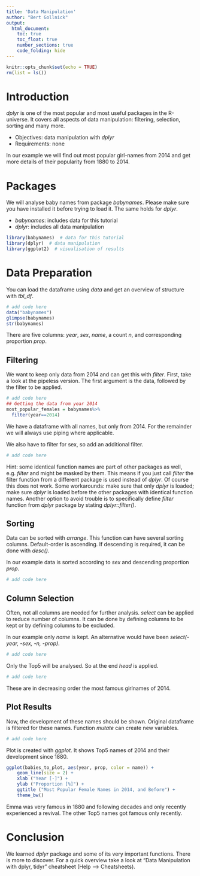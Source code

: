 ```yaml
---
title: 'Data Manipulation'
author: "Bert Gollnick"
output: 
  html_document:
    toc: true
    toc_float: true
    number_sections: true
    code_folding: hide
---
```


```r
knitr::opts_chunk$set(echo = TRUE)
rm(list = ls())
```

# Introduction

_dplyr_ is one of the most popular and most useful packages in the R-universe. It covers all aspects of data manipulation: filtering, selection, sorting and many more.

* Objectives: data manipulation with _dplyr_
* Requirements: none

In our example we will find out most popular girl-names from 2014 and get more details of their popularity from 1880 to 2014.

# Packages

We will analyse baby names from package _babynames_. Please make sure you have installed it before trying to load it. The same holds for _dplyr_.

* _babynames_: includes data for this tutorial
* _dplyr_: includes all data manipulation 

```r
library(babynames)  # data for this tutorial
library(dplyr)  # data manipulation
library(ggplot2)  # visualisation of results
```

# Data Preparation

You can load the dataframe using _data_ and get an overview of structure with _tbl_df_.
```r
# add code here
data("babynames")
glimpse(babynames)
str(babynames)
```

There are five columns: _year_, _sex_, _name_, a count _n_, and corresponding proportion _prop_.


## Filtering

We want to keep only data from 2014 and can get this with _filter_. First, take a look at the pipeless version. The first argument is the data, followed by the filter to be applied.

```r
# add code here
## Getting the data from year 2014
most_popular_females = babynames%>%
  filter(year==2014)
```

We have a dataframe with all names, but only from 2014. For the remainder we will always use piping where applicable.

We also have to filter for sex, so add an additional filter.

```r
# add code here

```

Hint: some identical function names are part of other packages as well, e.g. _filter_ and might be masked by them. This means if you just call _filter_ the filter function from a different package is used instead of _dplyr_. Of course this does not work. Some workarounds: make sure that only _dplyr_ is loaded; make sure _dplyr_ is loaded before the other packages with identical function names. Another option to avoid trouble is to specifically define _filter_ function from _dplyr_ package by stating _dplyr::filter()_.

## Sorting

Data can be sorted with _arrange_. This function can have several sorting columns. Default-order is ascending. If descending is required, it can be done with _desc()_.

In our example data is sorted according to _sex_ and descending proportion _prop_.

```r
# add code here

```

## Column Selection

Often, not all columns are needed for further analysis. _select_ can be applied to reduce number of columns. It can be done by defining columns to be kept or by defining columns to be excluded.

In our example only _name_ is kept. An alternative would have been _select(-year, -sex, -n, -prop)_.

```r
# add code here

```

Only the Top5 will be analysed. So at the end _head_ is applied.
```r
# add code here

```

These are in decreasing order the most famous girlnames of 2014.

## Plot Results

Now, the development of these names should be shown. Original dataframe is filtered for these names. Function _mutate_  can create new variables.

```r
# add code here

```

Plot is created with _ggplot_. It shows Top5 names of 2014 and their development since 1880.
```r
ggplot(babies_to_plot, aes(year, prop, color = name)) +
	geom_line(size = 2) +
	xlab ("Year [-]") + 
	ylab ("Proportion [%]") + 
	ggtitle ("Most Popular Female Names in 2014, and Before") + 
	theme_bw()
```

Emma was very famous in 1880 and following decades and only recently experienced a revival. The other Top5 names got famous only recently. 

# Conclusion

We learned _dplyr_ package and some of its very important functions. There is more to discover. For a quick overview take a look at "Data Manipulation with dplyr, tidyr" cheatsheet (Help --> Cheatsheets).